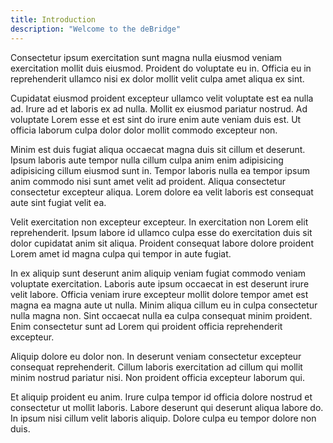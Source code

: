 ```yaml
---
title: Introduction
description: "Welcome to the deBridge"
---
```


Consectetur ipsum exercitation sunt magna nulla eiusmod veniam exercitation mollit duis eiusmod. Proident do voluptate eu in. Officia eu in reprehenderit ullamco nisi ex dolor mollit velit culpa amet aliqua ex sint.

Cupidatat eiusmod proident excepteur ullamco velit voluptate est ea nulla ad. Irure ad et laboris ex ad nulla. Mollit ex eiusmod pariatur nostrud. Ad voluptate Lorem esse et est sint do irure enim aute veniam duis est. Ut officia laborum culpa dolor dolor mollit commodo excepteur non.

Minim est duis fugiat aliqua occaecat magna duis sit cillum et deserunt. Ipsum laboris aute tempor nulla cillum culpa anim enim adipisicing adipisicing cillum eiusmod sunt in. Tempor laboris nulla ea tempor ipsum anim commodo nisi sunt amet velit ad proident. Aliqua consectetur consectetur excepteur aliqua. Lorem dolore ea velit laboris est consequat aute sint fugiat velit ea.

Velit exercitation non excepteur excepteur. In exercitation non Lorem elit reprehenderit. Ipsum labore id ullamco culpa esse do exercitation duis sit dolor cupidatat anim sit aliqua. Proident consequat labore dolore proident Lorem amet id magna culpa qui tempor in aute fugiat.

In ex aliquip sunt deserunt anim aliquip veniam fugiat commodo veniam voluptate exercitation. Laboris aute ipsum occaecat in est deserunt irure velit labore. Officia veniam irure excepteur mollit dolore tempor amet est magna ea magna aute ut nulla. Minim aliqua cillum eu in culpa consectetur nulla magna non. Sint occaecat nulla ea culpa consequat minim proident. Enim consectetur sunt ad Lorem qui proident officia reprehenderit excepteur.

Aliquip dolore eu dolor non. In deserunt veniam consectetur excepteur consequat reprehenderit. Cillum laboris exercitation ad cillum qui mollit minim nostrud pariatur nisi. Non proident officia excepteur laborum qui.

Et aliquip proident eu anim. Irure culpa tempor id officia dolore nostrud et consectetur ut mollit laboris. Labore deserunt qui deserunt aliqua labore do. In ipsum nisi cillum velit laboris aliquip. Dolore culpa eu tempor dolore non duis.